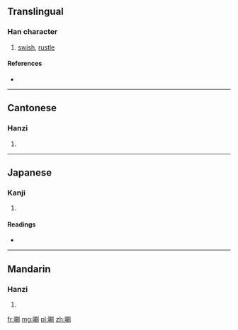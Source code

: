 ==Translingual==

===Han character===
{{Han char|rn=30|rad=口|as=08|sn=11|four=6200<sub>0</sub>|canj=口尸月弓 (RSBN)|ids=⿰[[口]][[刷]]}}

# [[swish]], [[rustle]]

====References====
* {{Han ref|kx=0193.180|dkj=03762|dj=0413.180|hdz=10647.060|uh=5530|ud=21808|bh=D47C|bd=54396}}

----

==Cantonese==

===Hanzi===
{{yue-hanzi|jyut=|y=chaat3}}

# {{defn|lang=yue|sort=口08}}

----

==Japanese==

===Kanji===
{{ja-kanji|grade=|rs=口08}}

# {{defn|lang=ja|sort=口08}}

====Readings====
* {{ja-readings|on=[[せつ]] (setsu), [[せち]] (sechi), [[さつ]] (satsu)|kun=[[はねつくろふ]] (hanetsukurofu)}}

----

==Mandarin==

===Hanzi===
{{cmn-hanzi|pin=[[jí]] ([[ji2]]), [[shuā]] ([[shua1]]), [[zè]] ([[ze4]])|wg=chi<sup>2</sup>, shua<sup>1</sup>, tse<sup>4</sup>}}

# {{defn|lang=cmn|sort=口08}}

[[fr:唰]]
[[mg:唰]]
[[pl:唰]]
[[zh:唰]]